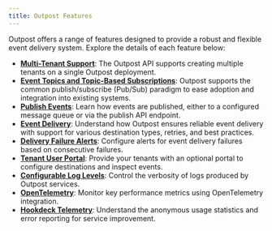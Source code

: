 ```yaml
---
title: Outpost Features
---
```


Outpost offers a range of features designed to provide a robust and flexible event delivery system. Explore the details of each feature below:

- **[Multi-Tenant Support](./features/multi-tenant-support.mdx)**: The Outpost API supports creating multiple tenants on a single Outpost deployment.
- **[Event Topics and Topic-Based Subscriptions](./features/event-topics-and-subscriptions.mdx)**: Outpost supports the common publish/subscribe (Pub/Sub) paradigm to ease adoption and integration into existing systems.
- **[Publish Events](./features/publish-events.mdx)**: Learn how events are published, either to a configured message queue or via the publish API endpoint.
- **[Event Delivery](./features/event-delivery.mdx)**: Understand how Outpost ensures reliable event delivery with support for various destination types, retries, and best practices.
- **[Delivery Failure Alerts](./features/delivery-failure-alerts.mdx)**: Configure alerts for event delivery failures based on consecutive failures.
- **[Tenant User Portal](./features/tenant-user-portal.mdx)**: Provide your tenants with an optional portal to configure destinations and inspect events.
- **[Configurable Log Levels](./features/configurable-log-levels.mdx)**: Control the verbosity of logs produced by Outpost services.
- **[OpenTelemetry](./features/opentelemetry.mdx)**: Monitor key performance metrics using OpenTelemetry integration.
- **[Hookdeck Telemetry](./features/hookdeck-telemetry.mdx)**: Understand the anonymous usage statistics and error reporting for service improvement.
